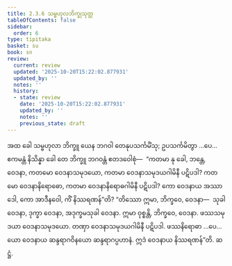 ```yaml
---
title: 2.3.6 သမ္ဗဟုလဘိက္ခုသုတ္တ
tableOfContents: false
sidebar:
  order: 6
type: tipitaka
basket: su
book: sn
review:
  current: review
  updated: '2025-10-20T15:22:02.877931'
  updated_by: ''
  notes: ''
  history:
  - state: review
    date: '2025-10-20T15:22:02.877931'
    updated_by: ''
    notes: ''
    previous_state: draft
---
```



<DynamicBreadcrumb />


<ReviewStatus review={frontmatter.review} showDetails={true} />

<HypothesisAnnotation frontmatter={frontmatter} />

<Division number="274" book="sn" e="ch" v="18" p="320">

<Paragraph number="1212" book="sn">
အထ ခေါ သမ္ဗဟုလာ ဘိက္ခူ ယေန ဘဂဝါ တေနုပသင်္ကမိံသု; ဥပသင်္ကမိတွာ …ပေ…  ဧကမန္တံ နိသိန္နာ ခေါ တေ ဘိက္ခူ ဘဂဝန္တံ ဧတဒဝေါစုံ—  “ကတမာ နု ခေါ, ဘန္တေ, ဝေဒနာ, ကတမော ဝေဒနာသမုဒယော, ကတမာ ဝေဒနာသမုဒယဂါမိနီ ပဋိပဒါ? ကတမော ဝေဒနာနိရောဓော, ကတမာ ဝေဒနာနိရောဓဂါမိနီ ပဋိပဒါ? ကော ဝေဒနာယ အဿာဒေါ, ကော အာဒီနဝေါ, ကိံ နိဿရဏန်”တိ? “တိဿော ဣမာ, ဘိက္ခဝေ, ဝေဒနာ—  သုခါ ဝေဒနာ, ဒုက္ခာ ဝေဒနာ, အဒုက္ခမသုခါ ဝေဒနာ. ဣမာ ဝုစ္စန္တိ, ဘိက္ခဝေ, ဝေဒနာ. ဖဿသမုဒယာ ဝေဒနာသမုဒယော. တဏှာ ဝေဒနာသမုဒယဂါမိနီ ပဋိပဒါ. ဖဿနိရောဓာ …ပေ…  ယော ဝေဒနာယ ဆန္ဒရာဂဝိနယော ဆန္ဒရာဂပ္ပဟာနံ. ဣဒံ ဝေဒနာယ နိဿရဏန်”တိ.

</Paragraph>
</Division>

<Paragraph number="1213" type="center" book="sn">
ဆဋ္ဌံ.
</Paragraph>